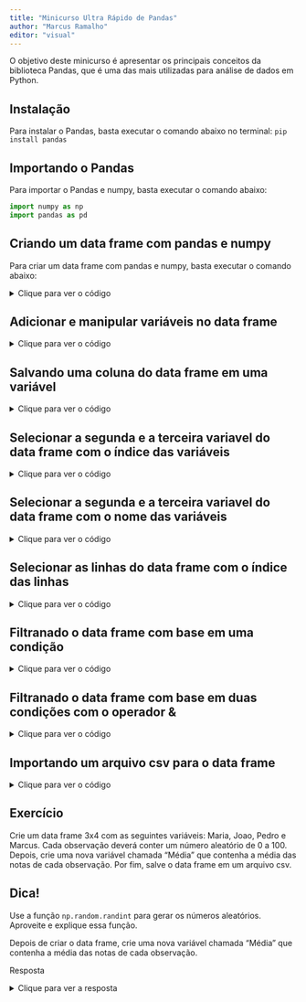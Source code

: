 ```yaml
---
title: "Minicurso Ultra Rápido de Pandas"
author: "Marcus Ramalho"
editor: "visual"
---
```


O objetivo deste minicurso é apresentar os principais conceitos da biblioteca Pandas, que é uma das mais utilizadas para análise de dados em Python.

## Instalação

Para instalar o Pandas, basta executar o comando abaixo no terminal: `pip install pandas`

## Importando o Pandas

Para importar o Pandas e numpy, basta executar o comando abaixo:

```python

import numpy as np
import pandas as pd

```

## Criando um data frame com pandas e numpy

Para criar um data frame com pandas e numpy, basta executar o comando abaixo:

<details>

<summary>Clique para ver o código</summary>

```python
# criando um array com numpy notas vs horas de estudo

array = np.array([[2, 50], [4, 60], [6, 70], [8, 80], [10, 90]])

# cria as variáveis para o data frame

variaveis = ['horas de estudo', 'notas']

# cria o data frame

data_frame = pd.DataFrame(array, columns=variaveis)

# imprime o data frame

print(data_frame)

# plota o gráfico

data_frame.plot(x='horas de estudo', y='notas', kind='scatter',
                title='Notas x Horas de Estudo')

# exporta pro excel com a biblioteca openpyxl

# data_frame.to_excel('data_frame.xlsx', sheet_name='data_frame')

```

</details>

## Adicionar e manipular variáveis no data frame

<details>

<summary>Clique para ver o código</summary>

```python

# adiciona uma nova coluna ao data frame

data_frame['notas2'] = data_frame['notas']/2

print(data_frame)

```

</details>

## Salvando uma coluna do data frame em uma variável

<details>

<summary>Clique para ver o código</summary>

```python

notas = data_frame['notas']

print(notas)

```

</details>

## Selecionar a segunda e a terceira variavel do data frame com o índice das variáveis

<details>

<summary>Clique para ver o código</summary>

```python

data_frame2 = data_frame.iloc[:, 1:3]

print(data_frame2)

```

</details>

## Selecionar a segunda e a terceira variavel do data frame com o nome das variáveis

<details>

<summary>Clique para ver o código</summary>

```python

data_frame2 = data_frame[['notas', 'notas2']]

print(data_frame2)
```

</details>

## Selecionar as linhas do data frame com o índice das linhas

<details>

<summary>Clique para ver o código</summary>

```python
# seleciona as linhas 1 e 2 do data frame

data_frame2 = data_frame.iloc[1:3, :]

print(data_frame2)

```

</details>

## Filtranado o data frame com base em uma condição

<details>

<summary>Clique para ver o código</summary>

```python


data_frame2 = data_frame[data_frame['notas'] > 70]

print(data_frame2)

```

</details>

## Filtranado o data frame com base em duas condições com o operador &

<details>

<summary>Clique para ver o código</summary>

```python


data_frame2 = data_frame[(data_frame['notas'] > 70) &
                         (data_frame['horas de estudo'] > 8)]

print(data_frame2)

```

</details>

## Importando um arquivo csv para o data frame

<details>

<summary>Clique para ver o código</summary>

```python
# | eval: false

data_frame = pd.read_csv('data_frame.csv')

```

</details>

## Exercício

Crie um data frame 3x4 com as seguintes variáveis: Maria, Joao, Pedro e Marcus. Cada observação deverá conter um número aleatório de 0 a 100. Depois, crie uma nova variável chamada "Média" que contenha a média das notas de cada observação. Por fim, salve o data frame em um arquivo csv.

::: {.callout-tip appearance="minimal"}
## Dica!

Use a função `np.random.randint` para gerar os números aleatórios. Aproveite e explique essa função.
:::

Depois de criar o data frame, crie uma nova variável chamada "Média" que contenha a média das notas de cada observação.

Resposta

<details>

<summary>Clique para ver a resposta</summary>

```python
# vamos criar um array com numpy

array = np.random.randint(0, 100, size=(3, 4))

# cria as variáveis para o data frame

variaveis = ['Maria', 'Joao', 'Pedro', 'Marcus']

# cria o data frame

data_frame3 = pd.DataFrame(array, columns=variaveis)

# cria a variável média

data_frame3['Média'] = data_frame3.mean(axis=1)

print(data_frame3)


```



## agora vamos plotar um gráfico de barras com o data frame

```python
# plota o gráfico

data_frame3.plot(x='Média', y=variaveis, kind='bar',
                 title='Notas x Alunos')



```

</details>

<!-- gerado com metathis -->

<meta name="github-repo" content="github.com/nextmarte/minicurso_pandas"/>

<meta name="twitter:title" content="Minicurso Pandas"/>

<meta name="twitter:description" content="Minicurso introdutório sobre a biblioteca Pandas para análise de dados em Python."/>

<meta name="twitter:url" content="https://nextmarte.github.io/minicurso_pandas/"/>

<meta name="twitter:image" content="https://avatars.githubusercontent.com/u/26266722?v=4"/>

<meta name="twitter:image:alt" content="Marcus Ramalho"/>

<meta name="twitter:card" content="summary_large_image"/>

<meta name="twitter:creator" content="@nextmarcus"/>

<meta name="twitter:site" content="@nextmarcus"/>

<meta property="og:title" content="Minicurso Pandas"/>

<meta property="og:description" content="Minicurso introdutório sobre a biblioteca Pandas para análise de dados em Python."/>

<meta property="og:url" content="https://nextmarte.github.io/minicurso_pandas/"/>

<meta property="og:image" content="https://avatars.githubusercontent.com/u/26266722?v=4"/>

<meta property="og:image:alt" content="Marcus Ramalho"/>

<meta property="og:type" content="website"/>

<meta property="og:locale" content="en_US"/>

<meta property="article:author" content="Marcus Ramalho"/>